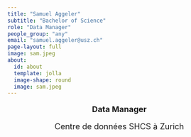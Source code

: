 ```yaml
---
title: "Samuel Aggeler"
subtitle: "Bachelor of Science"
role: "Data Manager"
people_group: "any"
email: "samuel.aggeler@usz.ch"
page-layout: full
image: sam.jpeg
about: 
  id: about
  template: jolla
  image-shape: round
  image: sam.jpeg
---
```


<div style="text-align: center;">
  <p style="font-size: 18px; font-weight: bold;">Data Manager</p>
  <p style="font-size: 18px;">Centre de données SHCS à Zurich</p>
</div>


